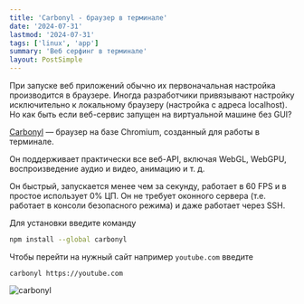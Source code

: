 ```yaml
---
title: 'Carbonyl - браузер в терминале'
date: '2024-07-31'
lastmod: '2024-07-31'
tags: ['linux', 'app']
summary: 'Веб серфинг в терминале'
layout: PostSimple
---
```


При запуске веб приложений обычно их первоначальная настройка производится в браузере. Иногда разработчики привязывают настройку исключительно к локальному браузеру (настройка с адреса localhost).
Но как быть если веб-сервис запущен на виртуальной машине без GUI?

[Carbonyl](https://github.com/fathyb/carbonyl) — браузер на базе Chromium, созданный для работы в терминале.

Он поддерживает практически все веб-API, включая WebGL, WebGPU, воспроизведение аудио и видео, анимацию и т. д.

Он быстрый, запускается менее чем за секунду, работает в 60 FPS и в простое использует 0% ЦП. Он не требует оконного сервера (т.е. работает в консоли безопасного режима) и даже работает через SSH.

Для установки введите команду

```bash
npm install --global carbonyl
```

Чтобы перейти на нужный сайт например `youtube.com` введите
```
carbonyl https://youtube.com
```

![carbonyl](/static/images/blog/carbonyl/carbonyl.png)